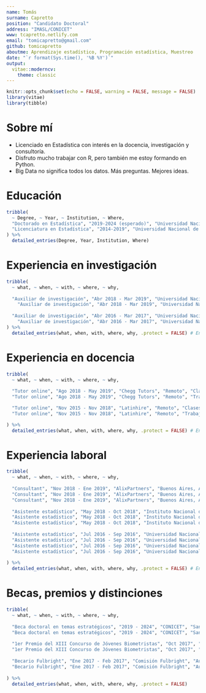 ```yaml
---
name: Tomás
surname: Capretto
position: "Candidato Doctoral"
address: "IMASL/CONICET"
www: tcapretto.netlify.com
email: "tomicapretto@gmail.com"
github: tomicapretto
aboutme: Aprendizaje estadístico, Programación estadística, Muestreo
date: "`r format(Sys.time(), '%B %Y')`"
output: 
  vitae::moderncv:
    theme: classic
---
```


```r
knitr::opts_chunk$set(echo = FALSE, warning = FALSE, message = FALSE)
library(vitae)
library(tibble)
```

# Sobre mí

 * Licenciado en Estadística con interés en la docencia, investigación y consultoría.
 * Disfruto mucho trabajar con R, pero también me estoy formando en Python.
 * Big Data no significa todos los datos. Más preguntas. Mejores ideas.

# Educación

```r

tribble(
  ~ Degree, ~ Year, ~ Institution, ~ Where,
  "Doctorado en Estadística", "2019-2024 (esperado)", "Universidad Nacional de Rosario", "Rosario, Argentina",
  "Licenciatura en Estadística", "2014-2019", "Universidad Nacional de Rosario", "Rosario, Argentina"
) %>% 
  detailed_entries(Degree, Year, Institution, Where)
```

# Experiencia en investigación

```r

tribble(
  ~ what, ~ when, ~ with, ~ where, ~ why,
  
  "Auxiliar de investigación", "Abr 2018 - Mar 2019", "Universidad Nacional de Rosario", "Rosario, Argentina", "\\textbf{Proyecto:} Métodos estadísticos en el ámbito oficial.", 
    "Auxiliar de investigación", "Abr 2018 - Mar 2019", "Universidad Nacional de Rosario", "Rosario, Argentina", "Desarrollé mi tesina de licenciatura \\textit{Estimación en diseños muestrales complejos en presencia de no respuesta}.",
  
  "Auxiliar de investigación", "Abr 2016 - Mar 2017", "Universidad Nacional de Rosario", "Rosario, Argentina", "\\textbf{Proyecto:} Diseños muestrales basados en modelos para poblaciones con variabilidad espacial.", 
    "Auxiliar de investigación", "Abr 2016 - Mar 2017", "Universidad Nacional de Rosario", "Rosario, Argentina", "Estudio de modelos que consideran variabilidad espacial." 
) %>%
  detailed_entries(what, when, with, where, why, .protect = FALSE) # Enables Latex code.

```

# Experiencia en docencia

```r

tribble(
  ~ what, ~ when, ~ with, ~ where, ~ why,
  
  "Tutor online", "Ago 2018 - May 2019", "Chegg Tutors", "Remoto", "Clases de Estadística, R y SAS y tópicos afines en inglés.",
  "Tutor online", "Ago 2018 - May 2019", "Chegg Tutors", "Remoto", "Trabajé con estudiantes de nivel de grado y de posgrado en un rango muy amplio de disciplinas.",

  "Tutor online", "Nov 2015 - Nov 2018", "Latinhire", "Remoto", "Clases de Estadística en inglés y español.",
  "Tutor online", "Nov 2015 - Nov 2018", "Latinhire", "Remoto", "Trabajé principalmente con estudiantes de pre-grado y grado.",

) %>%
  detailed_entries(what, when, with, where, why, .protect = FALSE) # Enables Latex code.

```

\pagebreak

# Experiencia laboral

```r

tribble(
  ~ what, ~ when, ~ with, ~ where, ~ why,
  
  "Consultant", "Nov 2018 - Ene 2019", "AlixPartners", "Buenos Aires, Argentina", "Manipulación y análisis de datos en diversos formatos utilizando R, Python, SQL y Tableau.", 
  "Consultant", "Nov 2018 - Ene 2019", "AlixPartners", "Buenos Aires, Argentina", "Predicción de series temporales.",
  "Consultant", "Nov 2018 - Ene 2019", "AlixPartners", "Buenos Aires, Argentina", "Automatización de tareas.", 
  
  "Asistente estadístico", "May 2018 - Oct 2018", "Instituto Nacional de Estadística y Censos", "Buenos Aires, Argentina", "Trabajé principalmente en el estudio de la no respuesta, su clasificación y tratamientos.", 
  "Asistente estadístico", "May 2018 - Oct 2018", "Instituto Nacional de Estadística y Censos", "Buenos Aires, Argentina", "Colaboración en manuales metodológicos y reportes internos.", 
  "Asistente estadístico", "May 2018 - Oct 2018", "Instituto Nacional de Estadística y Censos", "Buenos Aires, Argentina", "Evaluación de métodos para imputación de datos faltantes.", 
  
  "Asistente estadístico", "Jul 2016 - Sep 2016", "Universidad Nacional de Rosario", "Rosario, Argentina", "Estudio por muestreo para un colegio de profesional de la provincia de Santa Fe.",
  "Asistente estadístico", "Jul 2016 - Sep 2016", "Universidad Nacional de Rosario", "Rosario, Argentina", "Participación en la estrategia para recolectar los datos.",
  "Asistente estadístico", "Jul 2016 - Sep 2016", "Universidad Nacional de Rosario", "Rosario, Argentina", "Consistencia de base de datos y generación de reportes preliminares.",
  "Asistente estadístico", "Jul 2016 - Sep 2016", "Universidad Nacional de Rosario", "Rosario, Argentina", "Realización de encuestas telefónicas y seguimiento de los casos.",
  
) %>%
  detailed_entries(what, when, with, where, why, .protect = FALSE) # Enables Latex code.

```


# Becas, premios y distinciones

```r

tribble(
  ~ what, ~ when, ~ with, ~ where, ~ why,
  
  "Beca doctoral en temas estratégicos", "2019 - 2024", "CONICET", "San Luis, Argentina", "\\textbf{Tema:} Análisis exploratorio de modelos Bayesianos.",
  "Beca doctoral en temas estratégicos", "2019 - 2024", "CONICET", "San Luis, Argentina", "Dedicación exclusiva al estudio e investigación.",
  
  "1er Premio del XIII Concurso de Jóvenes Biometristas", "Oct 2017", "Grupo Argentino de Biometría", "Rosario, Argentina", "Trabajé en conjunto con David Presutti, estudiante de Ingeniería Agrnómica.", 
  "1er Premio del XIII Concurso de Jóvenes Biometristas", "Oct 2017", "Grupo Argentino de Biometría", "Rosario, Argentina", "Utilizamos modelos lineales generalizados mixtos para resolver el problema propuesto.", 
  
  "Becario Fulbright", "Ene 2017 - Feb 2017", "Comisión Fulbright", "Austin, Estados Unidos", "Realicé una estancia en University of Texas at Austin en el marco de la beca Friends of Fulbright 2017.", 
  "Becario Fulbright", "Ene 2017 - Feb 2017", "Comisión Fulbright", "Austin, Estados Unidos", "Perfeccionamiento del inglés, intercambio cultural, voluntariado y asistencia a cursos de estadística.", 
  
) %>% 
  detailed_entries(what, when, with, where, why, .protect = FALSE)
```